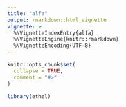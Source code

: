 ```yaml
---
title: "alfa"
output: rmarkdown::html_vignette
vignette: >
  %\VignetteIndexEntry{alfa}
  %\VignetteEngine{knitr::rmarkdown}
  %\VignetteEncoding{UTF-8}
---
```


```r
knitr::opts_chunk$set(
  collapse = TRUE,
  comment = "#>"
)
```

```r
library(ethel)
```
